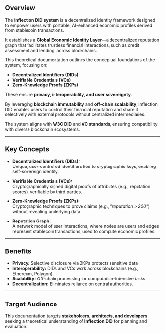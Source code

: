 ## Overview
The **Inflection DID system** is a decentralized identity framework designed to empower users with portable, AI-enhanced economic profiles derived from stablecoin transactions.  

It establishes a **Global Economic Identity Layer**—a decentralized reputation graph that facilitates trustless financial interactions, such as credit assessment and lending, across blockchains.  

This theoretical documentation outlines the conceptual foundations of the system, focusing on:
- **Decentralized Identifiers (DIDs)**
- **Verifiable Credentials (VCs)**
- **Zero-Knowledge Proofs (ZKPs)**  

These ensure **privacy, interoperability, and user sovereignty**.  

By leveraging **blockchain immutability** and **off-chain scalability**, Inflection DID enables users to control their financial reputation and share it selectively with external protocols without centralized intermediaries.  

The system aligns with **W3C DID** and **VC standards**, ensuring compatibility with diverse blockchain ecosystems.  

---

## Key Concepts

- **Decentralized Identifiers (DIDs):**  
  Unique, user-controlled identifiers tied to cryptographic keys, enabling self-sovereign identity.

- **Verifiable Credentials (VCs):**  
  Cryptographically signed digital proofs of attributes (e.g., reputation scores), verifiable by third parties.

- **Zero-Knowledge Proofs (ZKPs):**  
  Cryptographic techniques to prove claims (e.g., *"reputation > 200"*) without revealing underlying data.

- **Reputation Graph:**  
  A network model of user interactions, where nodes are users and edges represent stablecoin transactions, used to compute economic profiles.

---

## Benefits

- **Privacy:** Selective disclosure via ZKPs protects sensitive data.  
- **Interoperability:** DIDs and VCs work across blockchains (e.g., Ethereum, Polygon).  
- **Scalability:** Off-chain processing for computation-intensive tasks.  
- **Decentralization:** Eliminates reliance on central authorities.  

---

## Target Audience
This documentation targets **stakeholders, architects, and developers** seeking a theoretical understanding of **Inflection DID** for planning and evaluation.
